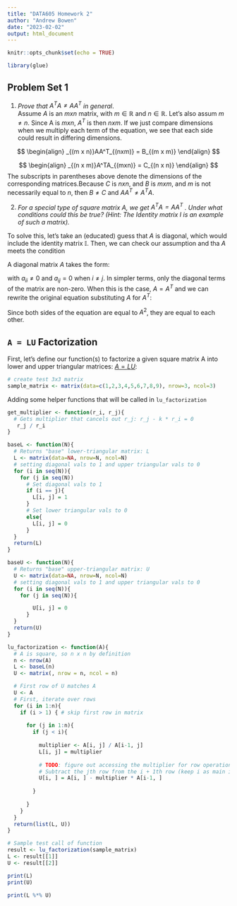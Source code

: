 ```yaml
---
title: "DATA605 Homework 2"
author: "Andrew Bowen"
date: "2023-02-02"
output: html_document
---
```


```r
knitr::opts_chunk$set(echo = TRUE)
```

```r

library(glue)
```
## Problem Set 1

1. *Prove that $A^TA \ne AA^T$ in general*.   
Assume $A$ is an $m x n$ matrix, with $m \in \mathbb{R}$ and $n \in \mathbb{R}$. Let's also assum $m \ne n$. Since A is $m x n$, $A^T$ is then $n x m$. If we just compare dimensions when we multiply each term of the equation, we see that each side could result in differing dimensions. 

$$
\begin{align}
_{(m x n)}AA^T_{(nxm)} = B_{(m x m)}
\end{align}
$$


$$
\begin{align}
_{(n x m)}A^TA_{(mxn)} = C_{(n x n)}
\end{align}
$$
The subscripts in parentheses above denote the dimensions of the corresponding matrices.Because $C$ is $n x n$, and $B$ is $m x m$, and $m$ is not necessarily equal to $n$, then $B \ne C$ and $AA^T \ne A^TA$.


2. *For a special type of square matrix A, we get $A^T A = AA^T$ . Under what conditions
could this be true? (Hint: The Identity matrix I is an example of such a matrix).*

To solve this, let's take an (educated) guess that $A$ is diagonal, which would include the identity matrix $\mathbb{I}$. Then, we can check our assumption and tha $A$ meets the condition

A diagonal matrix $A$ takes the form:


\begin{align}
A = \begin{bmatrix} 
    a_{11} & 0 & \dots \\
    \vdots & \ddots & \\
    0 &             & a_{KK} 
    \end{bmatrix}

\end{align}


with $a_{ii} \ne 0$ and $a_{ij} = 0$ when $i \ne j$. In simpler terms, only the diagonal terms of the matrix are non-zero. When this is the case, $A = A^T$ and we can rewrite the original equation substituting $A$ for $A^T$: 


\begin{align}
  AA^T = AA = A^2
\end{align}

\begin{align}
  A^TA = AA = A^2
\end{align}

Since both sides of the equation are equal to $A^2$, they are equal to each other.

## `A = LU` Factorization
First, let's define our function(s) to factorize a given square matrix A into lower and upper triangular matrices: [$A= LU$](https://en.wikipedia.org/wiki/LU_decomposition):

```r
# create test 3x3 matrix
sample_matrix <- matrix(data=c(1,2,3,4,5,6,7,8,9), nrow=3, ncol=3)
```

Adding some helper functions that will be called in `lu_factorization`
```r
get_multiplier <- function(r_i, r_j){
  # Gets multiplier that cancels out r_j: r_j - k * r_i = 0
   r_j / r_i
}

baseL <- function(N){
  # Returns "base" lower-triangular matrix: L
  L <- matrix(data=NA, nrow=N, ncol=N)
  # setting diagonal vals to 1 and upper triangular vals to 0
  for (i in seq(N)){
    for (j in seq(N))
      # Set diagonal vals to 1
      if (i == j){
        L[i, j] = 1
      }
      # Set lower triangular vals to 0
      else{
        L[i, j] = 0
      }
  }
  return(L)
}

baseU <- function(N){
  # Returns "base" upper-triangular matrix: U
  U <- matrix(data=NA, nrow=N, ncol=N)
  # setting diagonal vals to 1 and upper triangular vals to 0
  for (i in seq(N)){
    for (j in seq(N)){

        U[i, j] = 0
      }
  }
  return(U)
}
```

```r

lu_factorization <- function(A){
  # A is square, so n x n by definition
  n <- nrow(A)
  L <- baseL(n)
  U <- matrix(, nrow = n, ncol = n)

  # First row of U matches A
  U <- A
  # First, iterate over rows
  for (i in 1:n){
    if (i > 1) { # skip first row in matrix
      
      for (j in 1:n){
        if (j < i){
 
          multiplier <- A[i, j] / A[i-1, j]
          L[i, j] = multiplier
          
          # TODO: figure out accessing the multiplier for row operations to construct U
          # Subtract the jth row from the i + 1th row (keep i as main index)
          U[i, ] = A[i, ] - multiplier * A[i-1, ]
          
        }
        
      }
    }
  }
  return(list(L, U))
}

# Sample test call of function
result <- lu_factorization(sample_matrix)
L <- result[[1]]
U <- result[[2]]

print(L)
print(U)

print(L %*% U)
```



